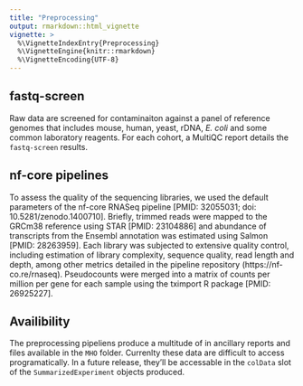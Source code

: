 ```yaml
---
title: "Preprocessing"
output: rmarkdown::html_vignette
vignette: >
  %\VignetteIndexEntry{Preprocessing}
  %\VignetteEngine{knitr::rmarkdown}
  %\VignetteEncoding{UTF-8}
---
```


## fastq-screen
Raw data are screened for contaminaiton against a panel of reference genomes
that includes mouse, human, yeast, rDNA, *E. coli* and some common laboratory
reagents. For each cohort, a MultiQC report details the `fastq-screen` results.

## nf-core pipelines
To assess the quality of the sequencing libraries, we used the default parameters
of the nf-core RNASeq pipeline [PMID: 32055031; doi: 10.5281/zenodo.1400710]. Briefly,
trimmed reads were mapped to the GRCm38 reference using STAR [PMID: 23104886] and
abundance of transcripts from the Ensembl annotation was estimated using Salmon
[PMID: 28263959]. Each library was subjected to extensive quality control,
including estimation of library complexity, sequence quality, read length and depth,
among other metrics detailed in the pipeline repository (https://nf-co.re/rnaseq).
Pseudocounts were merged into a matrix of counts per million per gene for each sample
using the tximport R package [PMID: 26925227].

## Availibility
The preprocessing pipeliens produce a multitude of in ancillary reports and files
available in the `MHO` folder. Currenlty these data are difficult to access programatically. 
In a future release, they'll be accessable in the `colData` slot of
the `SummarizedExperiment` objects produced.